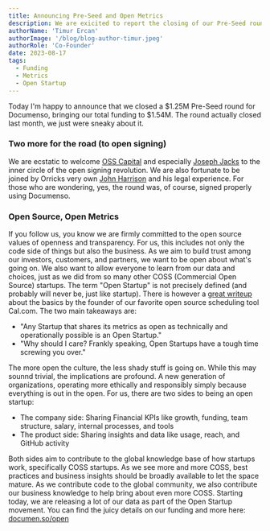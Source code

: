 ```yaml
---
title: Announcing Pre-Seed and Open Metrics
description: We are exicited to report the closing of our Pre-Seed round. You can find the juicy details on our new /open page. Yes, it was signed using Documenso.
authorName: 'Timur Ercan'
authorImage: '/blog/blog-author-timur.jpeg'
authorRole: 'Co-Founder'
date: 2023-08-17
tags:
  - Funding
  - Metrics
  - Open Startup
---
```


Today I'm happy to announce that we closed a \$1.25M Pre-Seed round for Documenso, bringing our total funding to \$1.54M. The round actually closed last month, we just were sneaky about it. 

### Two more for the road (to open signing)
We are ecstatic to welcome [OSS Capital](https://twitter.com/osscapital) and especially [Joseph Jacks](https://twitter.com/JosephJacks_) to the inner circle of the open signing revolution. We are also fortunate to be joined by Orricks very own [John Harrison](https://www.linkedin.com/in/john-harrison-a1213b9/) and his legal experience. For those who are wondering, yes, the round was, of course, signed properly using Documenso.

### Open Source, Open Metrics
If you follow us, you know we are firmly committed to the open source values of openness and transparency. For us, this includes not only the code side of things but also the business. As we aim to build trust among our investors, customers, and partners, we want to be open about what's going on. We also want to allow everyone to learn from our data and choices, just as we did from so many other COSS (Commercial Open Source) startups. The term "Open Startup" is not precisely defined (and probably will never be, just like startup). There is however a [great writeup](https://cal.com/blog/open-startup) about the basics by the founder of our favorite open source scheduling tool Cal.com. The two main takeaways are:

- "Any Startup that shares its metrics as open as technically and operationally possible is an Open Startup."
- "Why should I care? Frankly speaking, Open Startups have a tough time screwing you over."

The more open the culture, the less shady stuff is going on. While this may sounnd trivial, the implications are profound. A new generation of organizations, operating more ethically and responsibly simply because everything is out in the open. For us, there are two sides to being an open startup:

- The company side: Sharing Financial KPIs like growth, funding, team structure, salary, internal processes, and tools
- The product side: Sharing insights and data like usage, reach, and GitHub activity

Both sides aim to contribute to the global knowledge base of how startups work, specifically COSS startups. As we see more and more COSS, best practices and business insights should be broadly available to let the space mature. As we contribute code to the global community, we also contribute our business knowledge to help bring about even more COSS. Starting today, we are releasing a lot of our data as part of the Open Startup movement. You can find the juicy details on our funding and more here: [documen.so/open](http://documen.so/open)